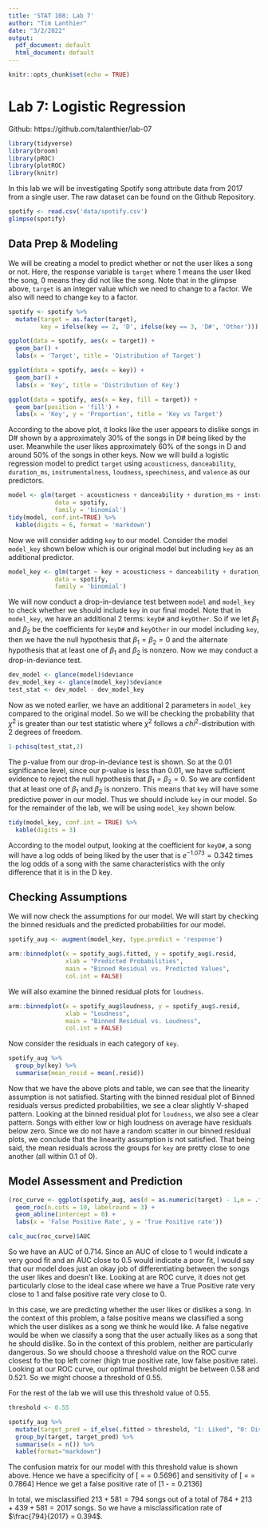 ```yaml
---
title: 'STAT 108: Lab 7'
author: "Tim Lanthier"
date: "3/2/2022"
output:
  pdf_document: default
  html_document: default
---
```


```r
knitr::opts_chunk$set(echo = TRUE)
```

# Lab 7: Logistic Regression

Github: https://github.com/talanthier/lab-07
```r
library(tidyverse)
library(broom)
library(pROC)
library(plotROC)
library(knitr)
```

In this lab we will be investigating Spotify song attribute data from 2017 from a single user. The raw dataset can be found on the Github Repository.

```r
spotify <- read.csv('data/spotify.csv')
glimpse(spotify)
```


## Data Prep & Modeling

We will be creating a model to predict whether or not the user likes a song or not. Here, the response variable is `target` where 1 means the user liked the song, 0 means they did not like the song. Note that in the glimpse above, `target` is an integer value which we need to change to a factor. We also will need to change `key` to a factor.

```r
spotify <- spotify %>%
  mutate(target = as.factor(target), 
         key = ifelse(key == 2, 'D', ifelse(key == 3, 'D#', 'Other')))
```

```r
ggplot(data = spotify, aes(x = target)) +
  geom_bar() +
  labs(x = 'Target', title = 'Distribution of Target')

ggplot(data = spotify, aes(x = key)) +
  geom_bar() +
  labs(x = 'Key', title = 'Distribution of Key')

ggplot(data = spotify, aes(x = key, fill = target)) +
  geom_bar(position = 'fill') +
  labs(x = 'Key', y = 'Proportion', title = 'Key vs Target')
```
According to the above plot, it looks like the user appears to dislike songs in D# shown by a approximately 30\% of the songs in D# being liked by the user. Meanwhile the user likes approximately 60\% of the songs in D and around 50% of the songs in other keys. Now we will build a logistic regression model to predict `target` using `acousticness`, `danceability`, `duration_ms`, `instrumentalness`, `loudness`, `speechiness`, and `valence` as our predictors.

```r
model <- glm(target ~ acousticness + danceability + duration_ms + instrumentalness + loudness + speechiness + valence,  
             data = spotify, 
             family = 'binomial')
tidy(model, conf.int=TRUE) %>%
  kable(digits = 6, format = 'markdown')
```
Now we will consider adding `key` to our model. Consider the model `model_key` shown below which is our original model but including `key` as an additional predictor.

```r
model_key <- glm(target ~ key + acousticness + danceability + duration_ms + instrumentalness + loudness + speechiness + valence,  
             data = spotify, 
             family = 'binomial')
```
We will now conduct a drop-in-deviance test between `model` and `model_key` to check whether we should include `key` in our final model. Note that in `model_key`, we have an additional 2 terms: `keyD#` and `keyOther`. So if we let $\beta_1$ and $\beta_2$ be the coefficients for `keyD#` and `keyOther` in our model including `key`, then we have the null hypothesis that $\beta_1 = \beta_2 = 0$ and the alternate hypothesis that at least one of $\beta_1$ and $\beta_2$ is nonzero. Now we may conduct a drop-in-deviance test.

```r
dev_model <- glance(model)$deviance
dev_model_key <- glance(model_key)$deviance
test_stat <- dev_model - dev_model_key
```

Now as we noted earlier, we have an additional 2 parameters in `model_key` compared to the original model. So we will be checking the probability that $\chi^2$ is greater than our test statistic where $\chi^2$ follows a $chi^2$-distribution with 2 degrees of freedom.

```r
1-pchisq(test_stat,2)
```

The p-value from our drop-in-deviance test is shown. So at the 0.01 significance level, since our p-value is less than 0.01, we have sufficient evidence to reject the null hypothesis that $\beta_1 = \beta_2 = 0$. So we are confident that at least one of $\beta_1$ and $\beta_2$ is nonzero. This means that `key` will have some predictive power in our model. Thus we should include `key` in our model. So for the remainder of the lab, we will be using `model_key` shown below.

```r
tidy(model_key, conf.int = TRUE) %>%
  kable(digits = 3)
```

According to the model output, looking at the coefficient for `keyD#`, a song will have a log odds of being liked by the user that is $e^{-1.073} = 0.342$ times the log odds of a song with the same characteristics with the only difference that it is in the D key.

## Checking Assumptions

We will now check the assumptions for our model. We will start by checking the binned residuals and the predicted probabilities for our model.

```r
spotify_aug <- augment(model_key, type.predict = 'response')

arm::binnedplot(x = spotify_aug$.fitted, y = spotify_aug$.resid,
                xlab = "Predicted Probabilities", 
                main = "Binned Residual vs. Predicted Values", 
                col.int = FALSE)
```
We will also examine the binned residual plots for `loudness`.
```r
arm::binnedplot(x = spotify_aug$loudness, y = spotify_aug$.resid,
                xlab = "Loudness", 
                main = "Binned Residual vs. Loudness", 
                col.int = FALSE)
```
Now consider the residuals in each category of `key`.

```r
spotify_aug %>%
  group_by(key) %>%
  summarise(mean_resid = mean(.resid))
```

Now that we have the above plots and table, we can see that the linearity assumption is not satisfied. Starting with the binned residual plot of Binned residuals versus predicted probabilities, we see a clear slightly V-shaped pattern. Looking at the binned residual plot for `loudness`, we also see a clear pattern. Songs with either low or high loudness on average have residuals below zero. Since we do not have a random scatter in our binned residual plots, we conclude that the linearity assumption is not satisfied. That being said, the mean residuals across the groups for `key` are pretty close to one another (all within 0.1 of 0).

## Model Assessment and Prediction

```r
(roc_curve <- ggplot(spotify_aug, aes(d = as.numeric(target) - 1,m = .fitted)) +
  geom_roc(n.cuts = 10, labelround = 3) + 
  geom_abline(intercept = 0) + 
  labs(x = 'False Positive Rate', y = 'True Positive rate'))

calc_auc(roc_curve)$AUC
```
So we have an AUC of 0.714. Since an AUC of close to 1 would indicate a very good fit and an AUC close to 0.5 would indicate a poor fit, I would say that our model does just an okay job of differentiating between the songs the user likes and doesn't like. Looking at are ROC curve, it does not get particularly close to the ideal case where we have a True Positive rate very close to 1 and false positive rate very close to 0.

In this case, we are predicting whether the user likes or dislikes a song. In the context of this problem, a false positive means we classified a song which the user dislikes as a song we think he would like. A false negative would be when we classify a song that the user actually likes as a song that he should dislike. So in the context of this problem, neither are particularly dangerous. So we should choose a threshold value on the ROC curve closest fo the top left corner (high true positive rate, low false positive rate). Looking at our ROC curve, our optimal threshold might be between 0.58 and 0.521. So we might choose a threshold of 0.55.

For the rest of the lab we will use this threshold value of 0.55.

```r
threshold <- 0.55

spotify_aug %>%
  mutate(target_pred = if_else(.fitted > threshold, "1: Liked", "0: Disliked")) %>%
  group_by(target, target_pred) %>%
  summarise(n = n()) %>%
  kable(format="markdown")
```
The confusion matrix for our model with this threshold value is shown above. Hence we have a specificity of
\[\text{specificity} = \frac{581}{439 + 581} = 0.5696\]
and sensitivity of
\[\text{sensitivity} = \frac{784}{784+213} = 0.7864\]
Hence we get a false positive rate of 
\[1 - \text{sensitivity} = 0.2136\]

In total, we misclassified $213 + 581 = 794$ songs out of a total of $784 +213 + 439 + 581 = 2017$ songs. So we have a misclassification rate of
$\frac{794}{2017} = 0.394$.

